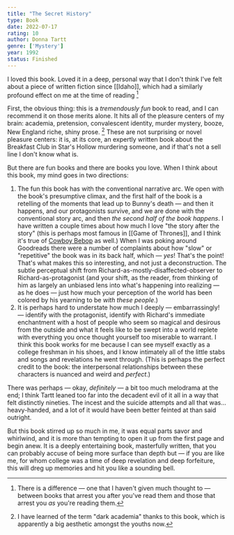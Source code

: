 ```yaml
---
title: "The Secret History"
type: Book
date: 2022-07-17
rating: 10
author: Donna Tartt
genre: ['Mystery']
year: 1992
status: Finished
---
```


I loved this book. Loved it in a deep, personal way that I don't think I've felt about a piece of written fiction since [[Idaho]], which had a similarly profound effect on me at the time of reading [^1]

First, the obvious thing: this is a *tremendously fun* book to read, and I can recommend it on those merits alone. It hits all of the pleasure centers of my brain: academia, pretension, convalescent identity, murder mystery, booze, New England riche, shiny prose. [^2] These are not surprising or novel pleasure centers: it is, at its core, an expertly written book about the Breakfast Club in Star's Hollow murdering someone, and if that's not a sell line I don't know what is.

But there are fun books and there are books you love. When I think about this book, my mind goes in two directions: 

1. The fun this book has with the conventional narrative arc. We open with the book's presumptive climax, and the first half of the book is a retelling of the moments that lead up to Bunny's death — and then it happens, and our protagonists survive, and we are done with the conventional story arc, and then *the second half of the book happens*. I have written a couple times about how much I love "the story after the story" (this is perhaps most famous in [[Game of Thrones]], and I think it's true of [Cowboy Bebop](https://www.arcana.computer/blog/cowboy-bebop-2021) as well.) When I was poking around Goodreads there were a number of complaints about how "slow" or "repetitive" the book was in its back half, which — *yes*! That's the point! That's what makes this so interesting, and not just a deconstruction. The subtle perceptual shift from Richard-as-mostly-disaffected-observer to Richard-as-protagonist (and your shift, as the reader, from thinking of him as largely an unbiased lens into what's happening into realizing — as he does — just how much your perception of the world has been colored by his yearning to be *with these people*.)
2. It is perhaps hard to understate how much I deeply — embarrassingly! — identify with the protagonist, identify with Richard's immediate enchantment with a host of people who seem so magical and desirous from the outside and what it feels like to be swept into a world replete with everything you once thought yourself too miserable to warrant. I think this book works for me because I can see myself exactly as a college freshman in his shoes, and I know intimately all of the little stabs and songs and revelations he went through. (This is perhaps the perfect credit to the book: the interpersonal relationships between these characters is nuanced and weird and *perfect*.)

There was perhaps — okay, *definitely* — a bit too much melodrama at the end; I think Tartt leaned too far into the decadent evil of it all in a way that felt distinctly nineties. The incest and the suicide attempts and all that was... heavy-handed, and a lot of it would have been better feinted at than said outright. 

But this book stirred up so much in me, it was equal parts savor and whirlwind, and it is more than tempting to open it up from the first page and begin anew. It is a deeply entertaining book, masterfully written, that you can probably accuse of being more surface than depth but — if you are like me, for whom college was a time of deep revelation and deep forfeiture, this will dreg up memories and hit you like a sounding bell.

[^1]: There is a difference — one that I haven't given much thought to — between books that arrest you after you've read them and those that arrest you *as* you're reading them.
[^2]: I have learned of the term "dark academia" thanks to this book, which is apparently a big aesthetic amongst the youths now.
